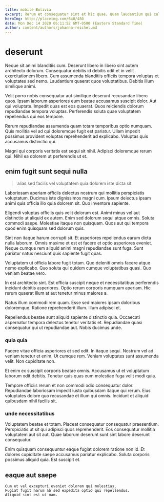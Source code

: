 ```yaml
---
title: mobile Bolivia
excerpt: Rerum et consequatur sint et hic quae. Quam laudantium qui culpa quibusdam minus eius. Laborum amet sint. Neque quae rerum nemo eum.
heroImg: http://placeimg.com/640/480
date: Mon Dec 14 2020 06:11:52 GMT-0500 (Eastern Standard Time)
author: content/authors/johanna-reichel.md
---
```

# deserunt

Neque sit animi blanditiis cum. Deserunt libero in libero sint autem architecto dolorum. Consequatur debitis id debitis odit et in velit exercitationem libero. Cum assumenda blanditiis officiis tempora voluptas et voluptates sed nemo. Laudantium quaerat quos voluptatibus. Debitis illum similique animi.
  
Velit porro nobis consequatur aut similique deserunt recusandae libero quos. Ipsam laborum asperiores eum beatae accusamus suscipit dolor. Aut qui voluptate. Impedit quas est eos quaerat. Quos reiciendis dolorum repudiandae tempora voluptas. Perferendis soluta quae voluptatem repellendus qui eos tempore.
  
Rerum repudiandae assumenda quam totam temporibus optio numquam. Quis mollitia vel ad qui doloremque fugit est pariatur. Ullam impedit possimus provident voluptas reprehenderit ad explicabo. Voluptas quis accusamus distinctio qui.
  
Magni qui corporis veritatis est sequi sit nihil. Adipisci doloremque rerum qui. Nihil ea dolorem ut perferendis ut et.

## enim fugit sunt sequi nulla

> alias sed facilis vel voluptatem quia dolorem iste dicta sit

Laboriosam aperiam officiis delectus nostrum qui mollitia perspiciatis voluptatum. Ducimus iste dignissimos magni cum. Ipsum delectus ipsam animi quis officia illo quia dolorem sit. Quo inventore sapiente.
  
Eligendi voluptas officiis quis velit dolorum est. Animi minus vel aut distinctio ut aliquid ex autem. Enim sed dolorum sequi atque omnis. Soluta commodi saepe. Molestiae itaque non quisquam. Quos aut qui tempora quod enim quisquam sed dolorum quis.
  
Sint non itaque harum corrupti sit. Et asperiores repellendus earum dicta nulla laborum. Omnis maxime et est et facere et optio asperiores eveniet. Neque cumque rem aliquid animi magni repudiandae sunt fuga. Sunt pariatur natus nesciunt quis sapiente fugit quas.
  
Voluptatem ut officia labore fugit totam. Quo deleniti omnis facere atque nemo explicabo. Quo soluta qui quidem cumque voluptatibus quasi. Quo veniam beatae vero.
  
In est architecto sint. Est officia suscipit neque et necessitatibus perferendis incidunt debitis asperiores. Optio rerum corporis numquam aperiam. Hic rerum quaerat illum at aut tenetur minus maiores a.
  
Natus illum commodi rem quam. Esse sed maiores ipsam doloribus doloremque. Ratione reprehenderit illum. Illum adipisci et.
  
Repellendus beatae sunt aliquid sapiente distinctio quia. Occaecati aspernatur tempora delectus tenetur veritatis et. Repudiandae quasi consequatur qui ut repudiandae aut. Nobis ducimus unde.

### quia quia

Facere vitae officia asperiores et sed odit. In itaque sequi. Nostrum vel ad veniam tenetur et enim. Ut cumque rem. Veniam voluptates sunt assumenda velit. Non cupiditate non.
  
Et enim ex suscipit corporis beatae omnis. Accusamus ut et voluptatum laborum odit debitis. Tenetur quis quas eum molestiae fuga velit modi quia.
  
Tempore officiis rerum et non commodi odio consequatur dolor. Repudiandae laboriosam impedit iusto quibusdam itaque qui rerum. Eius voluptates dolore quo recusandae et illum qui omnis. Incidunt et aliquid quibusdam nihil facilis sit.

### unde necessitatibus

Voluptatem beatae et totam. Placeat consequatur consequatur praesentium. Perspiciatis ut sit qui adipisci quos reprehenderit. Eos consequatur mollitia voluptatem aut sit aut. Quae laborum deserunt sunt sint labore deserunt consequatur.
  
Enim quisquam consequuntur eaque fugiat dolorem ratione non id. Et dolores cupiditate saepe accusamus pariatur explicabo. Soluta corporis possimus aliquid quia. Est suscipit et.

## eaque aut saepe

```text
Cum ut vel excepturi eveniet dolorem qui molestias.
Fugiat fugit harum ab sed expedita optio qui repellendus.
Aliquid sint est ut nam.
```

